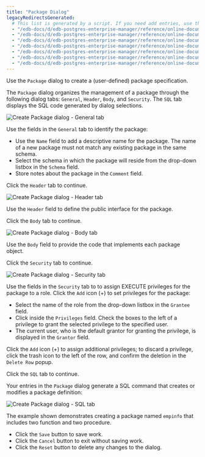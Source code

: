 ```yaml
---
title: "Package Dialog"
legacyRedirectsGenerated:
  # This list is generated by a script. If you need add entries, use the `legacyRedirects` key.
  - "/edb-docs/d/edb-postgres-enterprise-manager/reference/online-documentation/7.12/package_dialog.html"
  - "/edb-docs/d/edb-postgres-enterprise-manager/reference/online-documentation/7.14/package_dialog.html"
  - "/edb-docs/d/edb-postgres-enterprise-manager/reference/online-documentation/7.15/package_dialog.html"
  - "/edb-docs/d/edb-postgres-enterprise-manager/reference/online-documentation/7.16/package_dialog.html"
  - "/edb-docs/d/edb-postgres-enterprise-manager/reference/online-documentation/7.6/package_dialog.html"
  - "/edb-docs/d/edb-postgres-enterprise-manager/reference/online-documentation/7.7/package_dialog.html"
  - "/edb-docs/d/edb-postgres-enterprise-manager/reference/online-documentation/7.8/package_dialog.html"
---
```


<div id="package_dialog" class="registered_link"></div>

Use the `Package` dialog to create a (user-defined) package specification.

The `Package` dialog organizes the management of a package through the following dialog tabs: `General`, `Header`, `Body`, and `Security`. The `SQL` tab displays the SQL code generated by dialog selections.

![Create Package dialog - General tab](../../images/package_general.png)

Use the fields in the `General` tab to identify the package:

-   Use the `Name` field to add a descriptive name for the package. The name of a new package must not match any existing package in the same schema.
-   Select the schema in which the package will reside from the drop-down listbox in the `Schema` field.
-   Store notes about the package in the `Comment` field.

Click the `Header` tab to continue.

![Create Package dialog - Header tab](../../images/package_header.png)

Use the `Header` field to define the public interface for the package.

Click the `Body` tab to continue.

![Create Package dialog - Body tab](../../images/package_body.png)

Use the `Body` field to provide the code that implements each package object.

Click the `Security` tab to continue.

![Create Package dialog - Security tab](../../images/package_security.png)

Use the fields in the `Security` tab to to assign EXECUTE privileges for the package to a role. Click the `Add` icon (+) to set privileges for the package:

-   Select the name of the role from the drop-down listbox in the `Grantee` field.
-   Click inside the `Privileges` field. Check the boxes to the left of a privilege to grant the selected privilege to the specified user.
-   The current user, who is the default grantor for granting the privilege, is displayed in the `Grantor` field.

Click the `Add` icon (+) to assign additional privileges; to discard a privilege, click the trash icon to the left of the row, and confirm the deletion in the `Delete Row` popup.

Click the `SQL` tab to continue.

Your entries in the `Package` dialog generate a SQL command that creates or modifies a package definition:

![Create Package dialog - SQL tab](../../images/package_sql.png)

The example shown demonstrates creating a package named `empinfo` that includes two function and two procedure.

-   Click the `Save` button to save work.
-   Click the `Cancel` button to exit without saving work.
-   Click the `Reset` button to delete any changes to the dialog.
